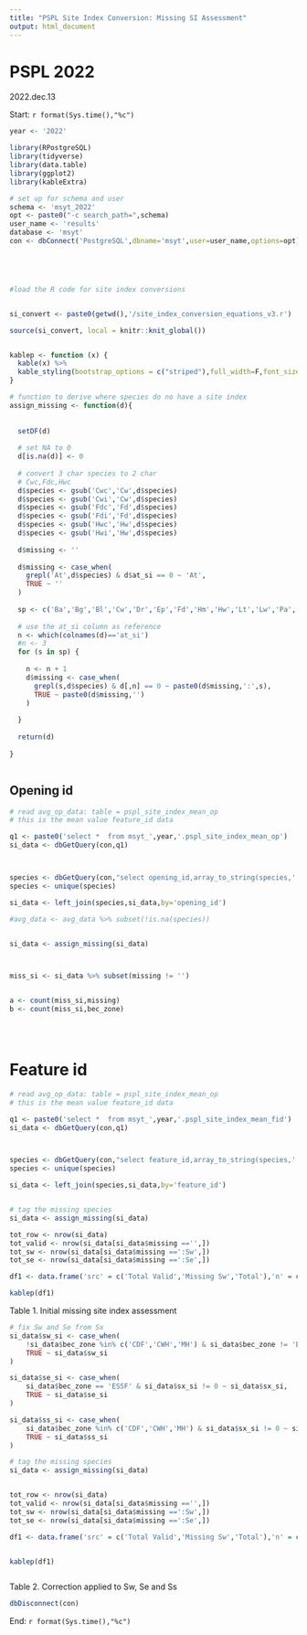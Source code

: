 ```yaml
---
title: "PSPL Site Index Conversion: Missing SI Assessment"
output: html_document
---
```



# PSPL 2022   

2022.dec.13



Start: `r format(Sys.time(),"%c")`

```r

year <- '2022'

library(RPostgreSQL)
library(tidyverse)
library(data.table)
library(ggplot2)
library(kableExtra)

# set up for schema and user
schema <- 'msyt_2022'
opt <- paste0("-c search_path=",schema)
user_name <- 'results'
database <- 'msyt'
con <- dbConnect('PostgreSQL',dbname='msyt',user=user_name,options=opt)





#load the R code for site index conversions


si_convert <- paste0(getwd(),'/site_index_conversion_equations_v3.r')

source(si_convert, local = knitr::knit_global())


kablep <- function (x) {
  kable(x) %>%
  kable_styling(bootstrap_options = c("striped"),full_width=F,font_size=13,position = 'left')
}


```


```r


# function to derive where species do no have a site index
assign_missing <- function(d){
  
  
  setDF(d)
  
  # set NA to 0 
  d[is.na(d)] <- 0
  
  # convert 3 char species to 2 char
  # Cwc,Fdc,Hwc
  d$species <- gsub('Cwc','Cw',d$species)
  d$species <- gsub('Cwi','Cw',d$species)
  d$species <- gsub('Fdc','Fd',d$species)
  d$species <- gsub('Fdi','Fd',d$species)
  d$species <- gsub('Hwc','Hw',d$species)
  d$species <- gsub('Hwi','Hw',d$species)
  
  d$missing <- ''
  
  d$missing <- case_when(
    grepl('At',d$species) & d$at_si == 0 ~ 'At',
    TRUE ~ ''
  )
  
  sp <- c('Ba','Bg','Bl','Cw','Dr','Ep','Fd','Hm','Hw','Lt','Lw','Pa','Pl','Pw','Py','Sb','Se','Ss','Sw','Yc')
  
  # use the at_si column as reference
  n <- which(colnames(d)=='at_si')
  #n <- 3
  for (s in sp) {
    
    n <- n + 1
    d$missing <- case_when(
      grepl(s,d$species) & d[,n] == 0 ~ paste0(d$missing,':',s),
      TRUE ~ paste0(d$missing,'')
    )
    
  }
  
  return(d)
  
}



```


## Opening id 



```r


# read avg_op_data: table = pspl_site_index_mean_op
# this is the mean value feature_id data

q1 <- paste0('select *  from msyt_',year,'.pspl_site_index_mean_op')
si_data <- dbGetQuery(con,q1)



species <- dbGetQuery(con,"select opening_id,array_to_string(species,',') as species from species_list_op")
species <- unique(species)

si_data <- left_join(species,si_data,by='opening_id')

#avg_data <- avg_data %>% subset(!is.na(species))


si_data <- assign_missing(si_data)



miss_si <- si_data %>% subset(missing != '')


a <- count(miss_si,missing)
b <- count(miss_si,bec_zone)





```


# Feature id

```r


# read avg_op_data: table = pspl_site_index_mean_op
# this is the mean value feature_id data

q1 <- paste0('select *  from msyt_',year,'.pspl_site_index_mean_fid')
si_data <- dbGetQuery(con,q1)



species <- dbGetQuery(con,"select feature_id,array_to_string(species,',') as species from species_list_current_fid")
species <- unique(species)

si_data <- left_join(species,si_data,by='feature_id')


# tag the missing species
si_data <- assign_missing(si_data)

tot_row <- nrow(si_data)
tot_valid <- nrow(si_data[si_data$missing =='',])
tot_sw <- nrow(si_data[si_data$missing ==':Sw',])
tot_se <- nrow(si_data[si_data$missing ==':Se',])

df1 <- data.frame('src' = c('Total Valid','Missing Sw','Total'),'n' = c(tot_valid,tot_sw,tot_row),'Percent' = c(as.integer(tot_valid/tot_row*100),as.integer(tot_sw/tot_row*100),100))

kablep(df1)

```

Table 1.  Initial missing site index assessment


```r

# fix Sw and Se from Sx
si_data$sw_si <- case_when(
    !si_data$bec_zone %in% c('CDF','CWH','MH') & si_data$bec_zone != 'ESSF' & si_data$sx_si != 0 ~ si_data$sx_si,
    TRUE ~ si_data$sw_si
)

si_data$se_si <- case_when(
    si_data$bec_zone == 'ESSF' & si_data$sx_si != 0 ~ si_data$sx_si,
    TRUE ~ si_data$se_si
)

si_data$ss_si <- case_when(
    si_data$bec_zone %in% c('CDF','CWH','MH') & si_data$sx_si != 0 ~ si_data$sx_si,
    TRUE ~ si_data$ss_si
)

# tag the missing species
si_data <- assign_missing(si_data)


tot_row <- nrow(si_data)
tot_valid <- nrow(si_data[si_data$missing =='',])
tot_sw <- nrow(si_data[si_data$missing ==':Sw',])
tot_se <- nrow(si_data[si_data$missing ==':Se',])

df1 <- data.frame('src' = c('Total Valid','Missing Sw','Total'),'n' = c(tot_valid,tot_sw,tot_row),'Percent' = c(as.integer(tot_valid/tot_row*100),as.integer(tot_sw/tot_row*100),100))


kablep(df1)



```

Table 2.  Correction applied to Sw, Se and Ss

```r

dbDisconnect(con)

```



End: `r format(Sys.time(),"%c")`